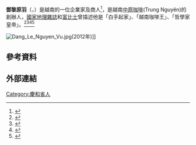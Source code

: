 '''鄧黎原羽'''（{{vie|v=Đặng Lê Nguyên Vũ}}，{{bd|1971年}}）是越南的一位企業家及商人<ref>{{cite web|title=越南　量大價低的致富傳奇|publisher=天下雜誌|author=陳竫詒|}}</ref>，是越南[[中原咖啡|中原咖啡]](Trung Nguyên)的創辦人，[[國家地理_(雜誌)|國家地理雜誌]]和[[富比士|富比士]]曾描述他是「白手起家」、「越南咖啡王」、「哲學家皇帝」。<ref>{{cite web|title=My time with Coffee King of Vietnam|url=http://intelligenttravel.nationalgeographic.com/2012/02/21/my-time-with-the-coffee-king-of-vietnam.html|accessdate=2 January 2015}}{{dead link|date=十一月 2017 |bot=InternetArchiveBot }}</ref><ref>{{cite web|title=Chairman Vu, Vietnam's Coffee King|url=http://www.forbes.com/sites/forbesasia/2012/07/25/vietnams-coffee-king-dang-le-nguyen-vu.html|accessdate = 2016-02-09}}</ref><ref>{{cite web|title=Vietnam's coffee plan: the next prestige global brand|url=http://www.reuters.com/article/us-vietnam-coffee-idUSBRE8A71BA20121108|accessdate=4 Jan 2016|archive-date=2016-03-05|archive-url=https://web.archive.org/web/20160305114912/http://www.reuters.com/article/us-vietnam-coffee-idUSBRE8A71BA20121108|dead-url=no}}</ref><ref>{{cite web|title=Dang Le Nguyen Vu, Zero to Hero|url=http://vov.vn/kinh-te/dang-le-nguyen-vu-tu-vo-danh-toi-anh-hung-383296.vov|accessdate=4 Jan 2016|archive-date=2016-02-15|archive-url=https://web.archive.org/web/20160215231313/http://vov.vn/kinh-te/dang-le-nguyen-vu-tu-vo-danh-toi-anh-hung-383296.vov|dead-url=no}}</ref> 

[[File:Dang_Le_Nguyen_Vu.jpg|thumbnail]](2012年)]]

==參考資料==
{{reflist}}

==外部連結==
{{commonscat|Dang Le Nguyen Vu}}
[[Category:慶和省人|Category:慶和省人]]